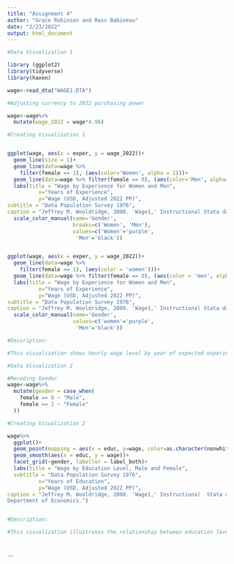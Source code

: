 ```yaml
---
title: "Assignment 4"
author: "Grace Robinson and Ross Babineau"
date: "2/23/2022"
output: html_document
---
```


```r
#Data Visualization 1

library (ggplot2)
library(tidyverse)
library(haven)

wage<-read_dta("WAGE1.DTA")

#Adjusting currency to 2022 purchasing power

wage<-wage%>%
  mutate(wage_2022 = wage*4.96)

#Creating Visualization 1


ggplot(wage, aes(x = exper, y = wage_2022))+ 
  geom_line(size = 1)+
  geom_line(data=wage %>% 
    filter(female == 1), (aes(color='Women', alpha = 1)))+
  geom_line(data=wage %>% filter(female == 0), (aes(color='Men', alpha=0.5 )))+
  labs(title = "Wage by Experience for Women and Men",
          x="Years of Experience",
          y="Wage (USD, Adjusted 2022 PP)",
subtitle = "Data Population Survey 1976",
caption = "Jeffrey M. Wooldridge, 2000. 'Wage1,' Instructional Stata datasets for econometrics wage1, Boston College Department of Economics.")+
  scale_color_manual(name='Gender',
                     breaks=c('Women', 'Men'),
                     values=c('Women'='purple',
                      'Men'='black'))


ggplot(wage, aes(x = exper, y = wage_2022))+ 
  geom_line(data=wage %>% 
    filter(female == 1), (aes(color = 'women')))+
  geom_line(data=wage %>% filter(female == 0), (aes(color = 'men', alpha = 0.5)))+
  labs(title = "Wage by Experience for Women and Men",
          x="Years of Experience",
          y="Wage (USD, Adjusted 2022 PP)",
subtitle = "Data Population Survey 1976",
caption = "Jeffrey M. Wooldridge, 2000. 'Wage1,' Instructional Stata datasets for econometrics wage1, Boston College Department of Economics.")+
  scale_color_manual(name='Gender',
                     values=c('women'='purple',
                      'Men'='black'))

#Description:

#This visualization shows hourly wage level by year of expected experience for both men and women. Women are represented by the purple line, while men are represented by the black line. The disparity between wage earned by men and women is observed at almost every level of experience, with exceptions near 1, 7 and 12 years of experience.


```
```r

#Data Visualization 2

#Recoding Gender
wage<-wage%>%
  mutate(gender = case_when(
    female == 0 ~ "Male",
    female == 1 ~ "Female"
  ))

#Creating Visualization 2

wage%>%
  ggplot()+
  geom_point(mapping = aes(x = educ, y=wage, color=as.character(nonwhite)))+
  geom_smooth(aes(x = educ, y = wage))+
  facet_grid(~gender, labeller = label_both)+
  labs(title = "Wage by Education Level, Male and Female",
  subtitle = "Data Population Survey 1976",
          x="Years of Education",
          y="Wage (USD, Adjusted 2022 PP)",
caption = "Jeffrey M. Wooldridge, 2000. 'Wage1,' Instructional  Stata datasets for econometrics wage1, Boston College   
Department of Economics.")


#Description:

#This visualization illustrates the relationship between education level and wage (adjusted to 2022 purchasing power). The facet grid function shows compares the relationship between education level and wage for both men and women, side by side. For both genders, wage increases as years of education increases (shown by the line of best fit). Observations representing non-white individuals are shown in blue to show disparities in education and wage level by race. 

  

```


```

